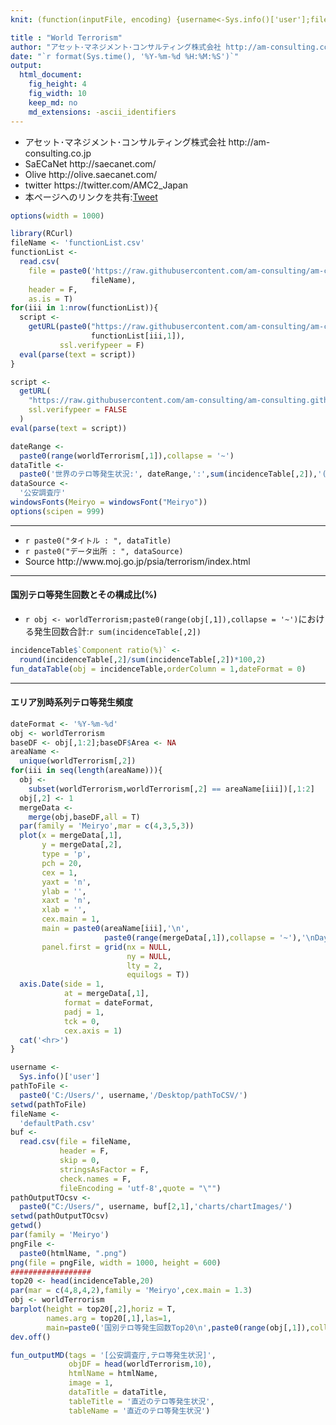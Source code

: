 ```yaml
---
knit: (function(inputFile, encoding) {username<-Sys.info()['user'];fileName<-'defaultPath.csv';pathToFile <-paste0('C:/Users/', username,'/Desktop/pathToCSV/');setwd(pathToFile);buf0<-read.csv(fileName,header = F,skip = 0,stringsAsFactor = F,check.names = F,fileEncoding = 'utf-8');timeStamp<-format(Sys.time(),'%Y%m%d%H%M%S');htmlName<-'WorldTerrorism';rmarkdown::render(inputFile, encoding = encoding, output_file = paste0('C:/Users/',username,buf0[2,1],'charts/','am-consulting.co.jp-',htmlName,'.html')) })

title : "World Terrorism"
author: "アセット･マネジメント･コンサルティング株式会社 http://am-consulting.co.jp"
date: "`r format(Sys.time(), '%Y-%m-%d %H:%M:%S')`"
output: 
  html_document:
    fig_height: 4
    fig_width: 10
    keep_md: no
    md_extensions: -ascii_identifiers 
---
```

<link href="http://knowledgevault.saecanet.com/components/rmarkdown-html.css" rel="stylesheet">
<script src="http://knowledgevault.saecanet.com/components/JavascriptCode.js"></script>
<style>.main-container {max-width : 1000px;}</style>

- アセット･マネジメント･コンサルティング株式会社 http://am-consulting.co.jp
- SaECaNet http://saecanet.com/
- Olive http://olive.saecanet.com/
- twitter https://twitter.com/AMC2_Japan
- 本ページへのリンクを共有:<a href="https://twitter.com/share" class="twitter-share-button" data-via="AMC2_Japan" data-size="large">Tweet</a> <script>!function(d,s,id){var js,fjs=d.getElementsByTagName(s)[0],p=/^http:/.test(d.location)?'http':'https';if(!d.getElementById(id)){js=d.createElement(s);js.id=id;js.src=p+'://platform.twitter.com/widgets.js';fjs.parentNode.insertBefore(js,fjs);}}(document, 'script', 'twitter-wjs');</script>

```r
options(width = 1000)
```

```r
library(RCurl)
fileName <- 'functionList.csv'
functionList <-
  read.csv(
    file = paste0('https://raw.githubusercontent.com/am-consulting/am-consulting.github.io/master/csv/',
                  fileName),
    header = F,
    as.is = T)
for(iii in 1:nrow(functionList)){
  script <- 
    getURL(paste0("https://raw.githubusercontent.com/am-consulting/am-consulting.github.io/master/", 
                  functionList[iii,1]),
           ssl.verifypeer = F)
  eval(parse(text = script))
}
```

```r
script <-
  getURL(
    "https://raw.githubusercontent.com/am-consulting/am-consulting.github.io/master/importWorldTerrorism.r",
    ssl.verifypeer = FALSE
  )
eval(parse(text = script))
```

```r
dateRange <-
  paste0(range(worldTerrorism[,1]),collapse = '~')
dataTitle <- 
  paste0('世界のテロ等発生状況:', dateRange,':',sum(incidenceTable[,2]),'(回)') 
dataSource <- 
  '公安調査庁'
windowsFonts(Meiryo = windowsFont("Meiryo"))
options(scipen = 999)
```

***

- `r paste0("タイトル : ", dataTitle)`
- `r paste0("データ出所 : ", dataSource)`
- Source http://www.moj.go.jp/psia/terrorism/index.html

***

#### 国別テロ等発生回数とその構成比(%)
- `r obj <- worldTerrorism;paste0(range(obj[,1]),collapse = '~')`における発生回数合計:`r sum(incidenceTable[,2])`

```r
incidenceTable$`Component ratio(%)` <- 
  round(incidenceTable[,2]/sum(incidenceTable[,2])*100,2)
fun_dataTable(obj = incidenceTable,orderColumn = 1,dateFormat = 0)
```

***

#### エリア別時系列テロ等発生頻度

```r
dateFormat <- '%Y-%m-%d'
obj <- worldTerrorism
baseDF <- obj[,1:2];baseDF$Area <- NA
areaName <- 
  unique(worldTerrorism[,2])
for(iii in seq(length(areaName))){
  obj <- 
    subset(worldTerrorism,worldTerrorism[,2] == areaName[iii])[,1:2]
  obj[,2] <- 1
  mergeData <- 
    merge(obj,baseDF,all = T)
  par(family = 'Meiryo',mar = c(4,3,5,3))
  plot(x = mergeData[,1],
       y = mergeData[,2],
       type = 'p',
       pch = 20,
       cex = 1,
       yaxt = 'n',
       ylab = '',
       xaxt = 'n',
       xlab = '',
       cex.main = 1,
       main = paste0(areaName[iii],'\n',
                     paste0(range(mergeData[,1]),collapse = '~'),'\nDays=',sum(mergeData[,2],na.rm = T)),
       panel.first = grid(nx = NULL,
                          ny = NULL,
                          lty = 2,
                          equilogs = T))
  axis.Date(side = 1,
            at = mergeData[,1],
            format = dateFormat,
            padj = 1,
            tck = 0,
            cex.axis = 1)
  cat('<hr>')
}
```

```r
username <-
  Sys.info()['user']
pathToFile <-
  paste0('C:/Users/', username,'/Desktop/pathToCSV/')
setwd(pathToFile)
fileName <-
  'defaultPath.csv'
buf <-
  read.csv(file = fileName,
           header = F,
           skip = 0,
           stringsAsFactor = F,
           check.names = F,
           fileEncoding = 'utf-8',quote = "\"")
pathOutputTOcsv <-
  paste0("C:/Users/", username, buf[2,1],'charts/chartImages/')
setwd(pathOutputTOcsv)
getwd()
par(family = 'Meiryo')
pngFile <- 
  paste0(htmlName, ".png")
png(file = pngFile, width = 1000, height = 600)
##################
top20 <- head(incidenceTable,20)
par(mar = c(4,8,4,2),family = 'Meiryo',cex.main = 1.3)
obj <- worldTerrorism
barplot(height = top20[,2],horiz = T,
        names.arg = top20[,1],las=1,
        main=paste0('国別テロ等発生回数Top20\n',paste0(range(obj[,1]),collapse = '~')))
dev.off()
```

```r
fun_outputMD(tags = '[公安調査庁,テロ等発生状況]',
             objDF = head(worldTerrorism,10),
             htmlName = htmlName,
             image = 1,
             dataTitle = dataTitle,
             tableTitle = '直近のテロ等発生状況',
             tableName = '直近のテロ等発生状況')
```


<script>MakeNegative();</script>
<script>
  (function(i,s,o,g,r,a,m){i['GoogleAnalyticsObject']=r;i[r]=i[r]||function(){
  (i[r].q=i[r].q||[]).push(arguments)},i[r].l=1*new Date();a=s.createElement(o),
  m=s.getElementsByTagName(o)[0];a.async=1;a.src=g;m.parentNode.insertBefore(a,m)
  })(window,document,'script','https://www.google-analytics.com/analytics.js','ga');

  ga('create', 'UA-3077339-5', 'auto');
  ga('send', 'pageview');

</script>
